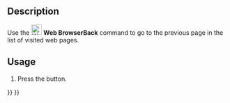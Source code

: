 <languages/>
<translate>

<!--T:1-->
{{Docnav
|[[Web_OpenWebsite|OpenWebsite]]
|[[Web_BrowserNext|BrowserNext]]
|[[Web_Workbench|Web]]
|IconL=Web_OpenWebsite.svg
|IconR=Web_BrowserNext.svg
|IconC=Workbench_Web.svg
}}

<!--T:2-->
{{GuiCommand
|Name=Web BrowserBack
|MenuLocation=
|Workbenches=[[Web_Workbench|Web]], [[Start_Workbench|Start]]
|SeeAlso=
}}

==Description== <!--T:3-->

<!--T:4-->
Use the [[Image:Web_BrowserBack.svg|24px]] '''Web BrowserBack''' command to go to the previous page in the list of visited web pages.

==Usage== <!--T:5-->

<!--T:6-->
# Press the {{Button|[[Image:Web_BrowserBack.svg|16px]] [[Web_BrowserBack|Previous page]]}} button.


<!--T:7-->
{{Docnav
|[[Web_OpenWebsite|OpenWebsite]]
|[[Web_BrowserNext|BrowserNext]]
|[[Web_Workbench|Web]]
|IconL=Web_OpenWebsite.svg
|IconR=Web_BrowserNext.svg
|IconC=Workbench_Web.svg
}}

</translate>
{{Web Tools navi{{#translation:}}}}
{{Userdocnavi{{#translation:}}}}